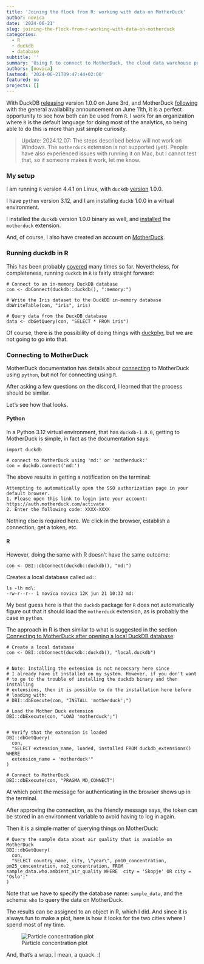 ```yaml
---
title: 'Joining the flock from R: working with data on MotherDuck'
author: novica
date: '2024-06-21'
slug: joining-the-flock-from-r-working-with-data-on-motherduck
categories:
  - R
  - duckdb
  - database
subtitle: ''
summary: 'Using R to connect to MotherDuck, the cloud data warehouse powered by DuckDB.'
authors: [novica]
lastmod: '2024-06-21T09:47:44+02:00'
featured: no
projects: []
---
```


With DuckDB [releasing](https://duckdb.org/2024/06/03/announcing-duckdb-100.html) 
version 1.0.0 on June 3rd, and MotherDuck [following](https://motherduck.com/blog/announcing-motherduck-general-availability-data-warehousing-with-duckdb/) with the general availability announcement on June 11th, it is a perfect 
opportunity to see how both can be used from `R`. I work for an organization where
`R` is the default language for doing most of the analytics, so being able to do
this is more than just simple curiosity. 

> Update: 2024.12.07: The steps described below will not work on Windows. The `motherduck` extension is not supported (yet). People have also experienced issues with running it on Mac, but I cannot test that, so if someone makes it work, let me know.

### My setup

I am running `R` version 4.4.1 on Linux, with `duckdb` [version](https://r.duckdb.org/) 1.0.0.

I have `python` version 3.12, and I am installing `duckb` 1.0.0 in a virtual environment.

I installed the `duckdb` version 1.0.0 binary as well, and [installed](https://duckdb.org/docs/extensions/overview.html) the `motherduck` extension.

And, of course, I also have created an account on [MotherDuck](https://motherduck.com/). 

### Running duckdb in R

This has been probably [covered](https://duckdb.org/docs/api/r) many times so
far. Nevertheless, for completeness, running `duckdb` in `R` is fairly straight 
forward:

```
# Connect to an in-memory DuckDB database
con <- dbConnect(duckdb::duckdb(), ":memory:")

# Write the Iris dataset to the DuckDB in-memory database
dbWriteTable(con, "iris", iris)

# Query data from the DuckDB database
data <- dbGetQuery(con, "SELECT * FROM iris")

```

Of course, there is the possibility of doing things with [duckplyr](https://duckdblabs.github.io/duckplyr/), but we are not going to go into that. 

### Connecting to MotherDuck

MotherDuck documentation has details about [connecting](https://motherduck.com/docs/getting-started/connect-query-from-python/installation-authentication) to MotherDuck using `python`, but not for connecting using `R`.

After asking a few questions on the discord, I learned that the process should be similar. 

Let's see how that looks.

#### Python

In a Python 3.12 virtual environment, that has `duckdb-1.0.0`, getting to 
MotherDuck is simple, in fact as the documentation says:

```
import duckdb

# connect to MotherDuck using 'md:' or 'motherduck:'
con = duckdb.connect('md:')
```

The above results in getting a notification on the terminal:

```
Attempting to automatically open the SSO authorization page in your default browser.
1. Please open this link to login into your account: https://auth.motherduck.com/activate
2. Enter the following code: XXXX-XXXX
```

Nothing else is required here. We click in the browser, establish a connection, get a token, etc.


#### R

However, doing the same with R doesn't have the same outcome:

```
con <- DBI::dbConnect(duckdb::duckdb(), "md:")
```

Creates a local database called `md:`:

```
ls -lh md\: 
-rw-r--r-- 1 novica novica 12K jun 21 10:32 md:
```

My best guess here is that the `duckdb` package for `R` does not automatically 
figure out that it should load the `motherduck` extension, as is probably the case
in `python`.

The approach in R is then similar to what is suggested in the section
[Connecting to MotherDuck after opening a local DuckDB database](https://motherduck.com/docs/getting-started/connect-query-from-python/installation-authentication#connecting-to-motherduck-after-opening-a-local-duckdb-database):

```
# Create a local database
con <- DBI::dbConnect(duckdb::duckdb(), "local.duckdb")


# Note: Installing the extension is not nececsary here since 
# I already have it installed on my system. However, if you don't want
# to go to the trouble of installing the duckdb binary and then installing
# extensions, then it is possible to do the installation here before
# loading with:
# DBI::dbExecute(con, "INSTALL 'motherduck';")

# Load the Mother Duck extension
DBI::dbExecute(con, "LOAD 'motherduck';")


# Verify that the extension is loaded
DBI::dbGetQuery(
  con,
  "SELECT extension_name, loaded, installed FROM duckdb_extensions() WHERE
  extension_name = 'motherduck'"
)

# Connect to MotherDuck
DBI::dbExecute(con, "PRAGMA MD_CONNECT")
```

At which point the message for authenticating in the browser shows up in the terminal.

After approving the connection, as the friendly message says, the token can be
stored in an environment variable to avoid having to log in again.

Then it is a simple matter of querying things on MotherDuck:

```
# Query the sample data about air quality that is avaiable on MotherDuck
DBI::dbGetQuery(
  con,
  "SELECT country_name, city, \"year\", pm10_concentration, pm25_concentration, no2_concentration, FROM sample_data.who.ambient_air_quality WHERE  city = 'Skopje' OR city = 'Oslo';"
)
```

Note that we have to specify the database name: `sample_data`, and the 
schema: `who` to query the data on MotherDuck.

The results can be assigned to an object in R, which I did. And since it is 
always fun to make a plot, here is how it looks for the two cities where I 
spend most of my time.

![Particle concentration plot](images/particles.png)

And, that's a wrap. I mean, a quack. :)
